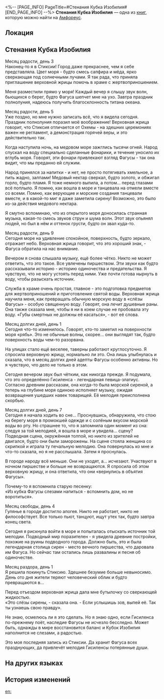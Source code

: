 <%-- [PAGE_INFO]
PageTitle=#Стенания Кубка Изобилия#
[END_PAGE_INFO] --%>
{{Дополнить}}
{{Книга Инфобокс
|id           = 578
|Название     = 
|Изображение  = Предмет Книга Амфореус 2.png
|Мир          = Амфореус
|Томов        = 1
|Автор        = <!--нужно добавить-->
|Описание     = Заметки благочестивой последовательницы Фагусы, в которых описано время, проведённое в Стиксии.
|Том1         = {{tx}}
|Источник1    = {{tx|Отсутствует источник}}
|Персонажи    = 
|Фракции      = 
}}
'''Стенания Кубка Изобилия''' — одна из [[Книги|книг]], которую можно найти на [[Амфореус]].

==Локация==
{{Отметка карты|<!--название карты-->|<!--id отметки-->}}

==Стенания Кубка Изобилия==
Месяц радости, день 3<br />
Наконец-то я в Стиксии! Город даже прекраснее, чем я себе представляла. Цвет моря - будто смесь сапфира и мёда, ярко сверкающая под солнечными лучами. Я так рада, что приняла приглашение верховной жрицы помочь в храме с жертвоприношением.

Меня разместили прямо у моря! Каждый вечер я слышу звук волн, бьющихся о берег, будто Фагуса шепчет мне на ухо. Завтра праздник полнолуния, надеюсь получить благосклонность титана океана.

Месяц радости, день 5<br />
Уже поздно, но мне нужно записать всё, что я видела сегодня. Праздник полнолуния поразил моё воображение! Верховная жрица говорит, что Стиксия отличается от Охемы - на здешних церемониях важен не регламент, а демонстрация горячей веры, и это действительно так.

Когда наступила ночь, на медовом море зажглись тысячи огней. Народ спускал на воду специально сделанные фонарики, и течение уносило их вглубь моря. Говорят, эти фонари привлекают взгляд Фагусы - так она видит, что мы преданно ей служим.

Народ принялся за напитки - и нет, не просто потягивать хмельное, а пить жадно, залпами! Медовый нектар сверкал, будто золото, и обжигал горло, будто пламя. Я тоже немного выпила, а потом... перед глазами всё поплыло. Я помню, как вошла в море и танцевала на отмели вместе со всеми. Помню, как верующие и морские создания танцевали вместе, и в какой-то миг я даже заметила сирену! Возможно, это было из-за действия медового нектара.

Я смутно вспоминаю, что из открытого моря доносилась странная музыка, какая-то смесь звуков струн и шума волн. Этот звук опьянял людей, но был в нём и оттенок грусти, будто он звал куда-то.

Месяц радости, день 9<br />
Сегодня море на удивление спокойное, поверхность, будто зеркало, отражает небо. Верховная жрица говорит, что это хороший знак, - Фагуса обратила на нас внимание.

Вечером я снова слышала музыку, ещё более чётко. Никто не может ответить, что это такое. Все увлечены пиршеством. Эти звуки как будто рассказывали историю - историю одиночества и предательства. Я чувствую, что не могу устоять перед ними. Уже почти готова нырнуть в воду, чтобы разыскать источник.

Служба в храме очень простая, главное - это подготовка предметов для жертвоприношений и приготовление святой воды. Верховная жрица научила меня, как превращать обычную морскую воду в «слёзы Фагусы» - особую священную воду. Говорят, она лечит душевные раны. Она также сказала мне, чтобы я ни в коем случае не пробовала эту воду. «Губы смертных не должны её касаться», - вот её слова.

Месяц долгих дней, день 1<br />
Сегодня что-то изменилось. Говорят, кто-то заметил на поверхности моря «рябь». Это не обычные волны, скорее... они выглядят так, будто поверхность воды чем-то разорвана.

На улицах стало ещё веселее, таверны работают круглосуточно. Я спросила верховную жрицу, нормально ли это. Она лишь улыбнулась и сказала, что в месяц долгих дней адепты Фагусы особенно активны. Но я чувствую, что дело не только в этом.

Сегодня вечером звук был чётким, как никогда прежде. Я подумала, что это определённо Гисиленса - легендарная певица-златиус. Согласно древним рассказам, она когда-то была морской сиреной, а теперь на глубине моря одиноко исполняет музыку, ожидая возвращения ушедших навек товарищей. Её мелодия преисполнена скорбью.

Месяц долгих дней, день 7<br />
Сегодня я начала ходить во сне... Проснувшись, обнаружила, что стою на берегу моря в промокшей одежде и с солёным вкусом морской воды во рту. Но страшнее то, что я запомнила один момент из сна: следуя за той мелодией, я вошла в море и увидела... сцену?<br />
Подводная сцена, окружённая толпой, но никто из зрителей не двигался, будто они были заморожены. На сцене стояла женщина со скрипкой и играла ту печальную мелодию. Она повернулась ко мне и что-то сказала, но я не расслышала. Затем я проснулась.

В городе народу всё меньше. Они не уходят, а... исчезают. Участвуют в ночном пиршестве и больше не возвращаются. Я спросила об этом верховную жрицу, и она ответила, что они «вернулись в объятия Фагусы».

Почему-то я вспомнила старую песенку:<br />
«Из кубка Фагусы слезами напиться - вспомнить дом, но не воротиться».

Месяц свободы, день 4<br />
Гулянье в городе достигло апогея. Никто не работает, никто не философствует. Все только пьют, танцуют, ищут утех так, будто завтра конец света.

Сегодня я рискнула войти в море и попыталась отыскать источник той мелодии. Подводный мир поразителен - я увидела древние постройки, похожие на руины подводного города. Должно быть, это и была легендарная столица сирен - место вечного пиршества, что даровала им Фагуса. Но сейчас там остались лишь развалины и песня об одиночестве.

Месяц раздора, день 1<br />
Я решила покинуть Стиксию. Здешнее безумие больше невыносимо. День ото дня жители теряют человеческий облик и будто превращаются в...

Перед отъездом верховная жрица дала мне бутылочку со сверкающей жидкостью.<br />
«Это слёзы сирены, - сказала она. - Если услышишь зов, выпей её. Так ты узнаешь свою правду».

Не знаю, осмелюсь ли я это сделать. Но я знаю одно, если Гисиленса по-прежнему поёт, наследие Фагусы не исчезло бесследно. Может быть, однажды в мире восстановится баланс и Кубок Изобилия наполнится не слезами, а радостью.

Это моя последняя запись из Стиксии. Да хранит Фагуса всех празднующих, да привлечёт мелодия Гисиленсы потерянные души.

==На других языках==
{{На других языках
|en   = Chalice of Plenty's Sigh
|zhs  = 满溢之杯的叹息
|zht  = 滿溢之杯的嘆息
|ja   = 満たされた杯の嘆き
|ko   = 충만의 잔의 탄식
|es   = Suspiro de la Crátera de la Profusión
|fr   = Soupir du Calice d'abondance
|ru   = Стенания Кубка Изобилия
|th   = การถอนหายใจ ของจอกอันเปี่ยมล้น
|vi   = Tiếng Thở Dài Của Chiếc Cốc Tràn Đầy
|de   = Seufzer des Kelchs der Fülle
|id   = Helaan Napas Cawan Kelimpahan
|pt   = Suspiro do Cálice da Abundância
}}

==История изменений==
{{История изменений|3.5}}

[[en:]]
